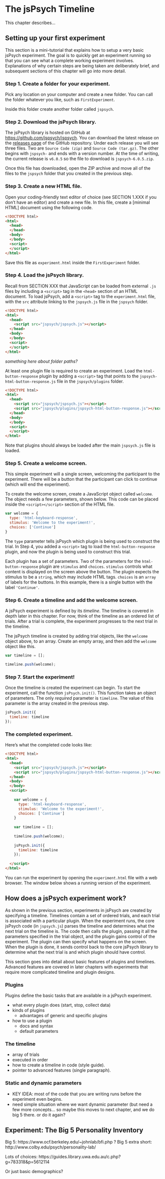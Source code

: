 # The jsPsych Timeline

This chapter describes...

## Setting up your first experiment

This section is a mini-tutorial that explains how to setup a very basic jsPsych experiment. The goal is to quickly get an experiment running so that you can see what a complete working experiment involves. Explanations of why certain steps are being taken are deliberately brief, and subsequent sections of this chapter will go into more detail.

### Step 1. Create a folder for your experiment.

Pick any location on your computer and create a new folder. You can call the folder whatever you like, such as `FirstExperiment`. 

Inside this folder create another folder called `jspsych`. 

### Step 2. Download the jsPsych library.

The jsPsych library is hosted on GitHub at [https://github.com/jspsych/jspsych](https://github.com/jspsych/jspsych). You can download the latest release on the [releases page](https://github.com/jspsych/jsPsych/releases) of the GitHub repository. Under each release you will see three files. Two are `Source Code (zip)` and `Source Code (tar.gz)`. The other begins with `jspsych-` and ends with a version number. At the time of writing, the current release is `v6.0.5` so the file to download is `jspsych-6.0.5.zip`.

Once this file has downloaded, open the ZIP archive and move all of the files to the `jspsych` folder that you created in the previous step.

### Step 3. Create a new HTML file.

Open your coding-friendly text editor of choice (see SECTION 1.XXX if you don't have an editor) and create a new file. In this file, create a [minimal HTML] document using the following code.

```html
<!DOCTYPE html>
<html>
  <head>
  </head>
  <body>
  </body>
  <script>
  </script>
</html>
```

Save this file as `experiment.html` inside the `FirstExperiment` folder.

### Step 4. Load the jsPsych library.

Recall from SECTION XXX that JavaScript can be loaded from external `.js` files by including a `<script>` tag in the `<head>` section of an HTML document. To load jsPsych, add a `<script>` tag to the `experiment.html` file, with the `src` attribute linking to the `jspsych.js` file in the `jspsych` folder.

```html
<!DOCTYPE html>
<html>
  <head>
    <script src="jspsych/jspsych.js"></script>
  </head>
  <body>
  </body>
  <script>
  </script>
</html>
```

*something here about folder paths?*

At least one plugin file is required to create an experiment. Load the `html-button-response` plugin by adding a `<script>` tag that points to the `jspsych-html-button-response.js` file in the `jspsych/plugins` folder. 

```html
<!DOCTYPE html>
<html>
  <head>
    <script src="jspsych/jspsych.js"></script>
    <script src="jspsych/plugins/jspsych-html-button-response.js"></script>
  </head>
  <body>
  </body>
  <script>
  </script>
</html>
```

Note that plugins should always be loaded after the main `jspsych.js` file is loaded.

### Step 5. Create a welcome screen.

This simple experiment will a single screen, welcoming the participant to the experiment. There will be a button that the participant can click to continue (which will end the experiment). 

To create the welcome screen, create a JavaScript object called `welcome`. The object needs a few parameters, shown below. This code can be placed inside the `<script></script>` section of the HTML file.

```js
var welcome = {
  type: 'html-keyboard-response',
  stimulus: 'Welcome to the experiment!',
  choices: ['Continue']
}
```

The `type` parameter tells jsPsych which plugin is being used to construct the trial. In Step 4, you added a `<script>` tag to load the `html-button-response` plugin, and now the plugin is being used to construct this trial.

Each plugin has a set of parameters. Two of the parameters for the `html-button-response` plugin are `stimulus` and `choices`. `stimulus` controls what content is displayed on the screen above the button. The plugin expects the stimulus to be a `string`, which may include HTML tags. `choices` is an `array` of labels for the buttons. In this example, there is a single button with the label `'Continue'`.


### Step 6. Create a timeline and add the welcome screen.

A jsPsych experiment is defined by its _timeline_. The timeline is covered in depth later in this chapter. For now, think of the timeline as an ordered list of trials. After a trial is complete, the experiment progresses to the next trial in the timeline.

The jsPsych timeline is created by adding trial objects, like the `welcome` object above, to an array. Create an empty array, and then add the `welcome` object like this.

```js
var timeline = [];

timeline.push(welcome);
```

### Step 7. Start the experiment!

Once the timeline is created the experiment can begin. To start the experiment, call the function `jsPsych.init()`. This function takes an object of parameters. The only _required_ parameter is `timeline`. The value of this parameter is the array created in the previous step.

```js
jsPsych.init({
  timeline: timeline
});
```

### The completed experiment.

Here's what the completed code looks like:

```html
<!DOCTYPE html>
<html>
  <head>
    <script src="jspsych/jspsych.js"></script>
    <script src="jspsych/plugins/jspsych-html-button-response.js"></script>
  </head>
  <body>
  </body>
  <script>
  
    var welcome = {
      type: 'html-keyboard-response',
      stimulus: 'Welcome to the experiment!',
      choices: ['Continue']
    }
    
    var timeline = [];
    
    timeline.push(welcome);
    
    jsPsych.init({
      timeline: timeline
    });
  
  </script>
</html>
```

You can run the experiment by opening the `experiment.html` file with a web browser. The window below shows a running version of the experiment.

## How does a jsPsych experiment work?

As shown in the previous section, experiments in jsPsych are created by specifying a timeline. Timelines contain a set of ordered trials, and each trial is associated with a particular plugin. When the experiment runs, the core jsPsych code (in `jspsych.js`) parses the timeline and determines what the next trial on the timeline is. The code then calls the plugin, passing it all the parameters specified in the trial object, and the plugin gains control of the experiment. The plugin can then specify what happens on the screen. When the plugin is done, it sends control back to the core jsPsych library to determine what the next trial is and which plugin should have control.

This section goes into detail about basic features of plugins and timelines. Advanced features are covered in later chapters with experiments that require more complicated timeline and plugin designs.

### Plugins 

Plugins define the basic tasks that are available in a jsPsych experiment. 

- what every plugin does (start, stop, collect data)
- kinds of plugins
  - advantages of generic and specific plugins
- how to use a plugin
  - docs and syntax
  - default parameters

### The timeline

- array of trials
- executed in order
- how to create a timeline in code (style guide).
- pointer to advanced features (single paragraph).

### Static and dynamic parameters

- KEY IDEA: most of the code that you are writing runs before the experiment even begins.
- need simple situation where we want dynamic parameter (but need a few more concepts... so maybe this moves to next chapter, and we do big 5 there. or do it again?

## Experiment: The Big 5 Personality Inventory

Big 5: https://www.ocf.berkeley.edu/~johnlab/bfi.php ?
Big 5 extra short: http://www.colby.edu/psych/personality-lab/

Lots of choices:
https://guides.library.uwa.edu.au/c.php?g=783318&p=5612114

Or just basic demographics?